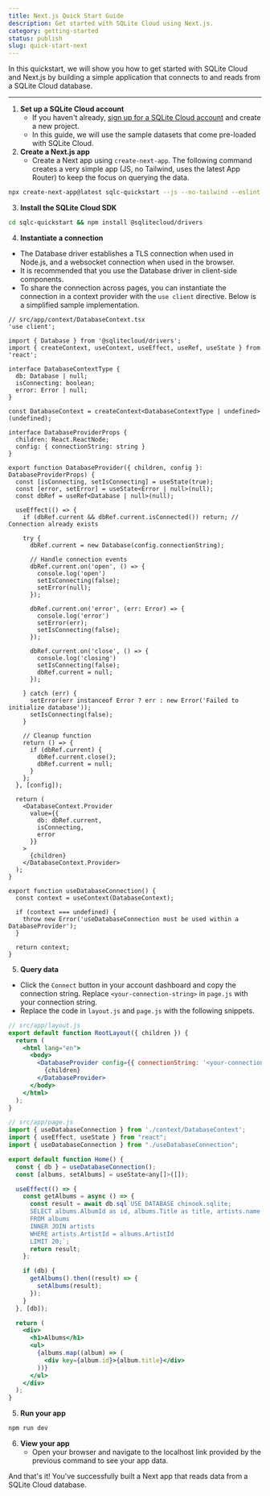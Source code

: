 ```yaml
---
title: Next.js Quick Start Guide
description: Get started with SQLite Cloud using Next.js.
category: getting-started
status: publish
slug: quick-start-next
---
```


In this quickstart, we will show you how to get started with SQLite Cloud and Next.js by building a simple application that connects to and reads from a SQLite Cloud database.

---

1. **Set up a SQLite Cloud account**
   - If you haven't already, [sign up for a SQLite Cloud account](https://dashboard.sqlitecloud.io/auth/sign-in) and create a new project.
   - In this guide, we will use the sample datasets that come pre-loaded with SQLite Cloud.
2. **Create a Next.js app**
   - Create a Next app using ```create-next-app```. The following command creates a very simple app (JS, no Tailwind, uses the latest App Router) to keep the focus on querying the data. 
```bash
npx create-next-app@latest sqlc-quickstart --js --no-tailwind --eslint --app --src-dir --import-alias "@/*" --use-npm
```
3. **Install the SQLite Cloud SDK**
```bash
cd sqlc-quickstart && npm install @sqlitecloud/drivers
```
4. **Instantiate a connection**
  - The Database driver establishes a TLS connection when used in Node.js, and a websocket connection when used in the browser. 
  - It is recommended that you use the Database driver in client-side components.
  - To share the connection across pages, you can instantiate the connection in a context provider with the ```use client``` directive. Below is a simplified sample implementation.

```tsx
// src/app/context/DatabaseContext.tsx
'use client';

import { Database } from '@sqlitecloud/drivers';
import { createContext, useContext, useEffect, useRef, useState } from 'react';

interface DatabaseContextType {
  db: Database | null;
  isConnecting: boolean;
  error: Error | null;
}

const DatabaseContext = createContext<DatabaseContextType | undefined>(undefined);

interface DatabaseProviderProps {
  children: React.ReactNode;
  config: { connectionString: string }
}

export function DatabaseProvider({ children, config }: DatabaseProviderProps) {
  const [isConnecting, setIsConnecting] = useState(true);
  const [error, setError] = useState<Error | null>(null);
  const dbRef = useRef<Database | null>(null);

  useEffect(() => {
    if (dbRef.current && dbRef.current.isConnected()) return; // Connection already exists

    try {
      dbRef.current = new Database(config.connectionString);

      // Handle connection events
      dbRef.current.on('open', () => {
        console.log('open')
        setIsConnecting(false);
        setError(null);
      });

      dbRef.current.on('error', (err: Error) => {
        console.log('error')
        setError(err);
        setIsConnecting(false);
      });

      dbRef.current.on('close', () => {
        console.log('closing')
        setIsConnecting(false);
        dbRef.current = null;
      });

    } catch (err) {
      setError(err instanceof Error ? err : new Error('Failed to initialize database'));
      setIsConnecting(false);
    }

    // Cleanup function
    return () => {
      if (dbRef.current) {
        dbRef.current.close();
        dbRef.current = null;
      }
    };
  }, [config]);

  return (
    <DatabaseContext.Provider 
      value={{
        db: dbRef.current,
        isConnecting,
        error
      }}
    >
      {children}
    </DatabaseContext.Provider>
  );
}

export function useDatabaseConnection() {
  const context = useContext(DatabaseContext);

  if (context === undefined) {
    throw new Error('useDatabaseConnection must be used within a DatabaseProvider');
  }

  return context;
}
```
5. **Query data**
  - Click the ```Connect``` button in your account dashboard and copy the connection string. Replace ```<your-connection-string>``` in ```page.js``` with your connection string.
  - Replace the code in ```layout.js``` and ```page.js``` with the following snippets.

```jsx
// src/app/layout.js
export default function RootLayout({ children }) {
  return (
    <html lang="en">
      <body>
        <DatabaseProvider config={{ connectionString: '<your-connection-string>' }}>
          {children}
        </DatabaseProvider>
      </body>
    </html>
  );
}
```

```jsx
// src/app/page.js
import { useDatabaseConnection } from './context/DatabaseContext';
import { useEffect, useState } from "react";
import { useDatabaseConnection } from "./useDatabaseConnection";

export default function Home() {
  const { db } = useDatabaseConnection();
  const [albums, setAlbums] = useState<any[]>([]);

  useEffect(() => {
    const getAlbums = async () => {
      const result = await db.sql`USE DATABASE chinook.sqlite; 
      SELECT albums.AlbumId as id, albums.Title as title, artists.name as artist
      FROM albums 
      INNER JOIN artists 
      WHERE artists.ArtistId = albums.ArtistId
      LIMIT 20;`;
      return result;
    };

    if (db) {
      getAlbums().then((result) => {
        setAlbums(result);
      });
    }
  }, [db]);

  return (
    <div>
      <h1>Albums</h1>
      <ul>
        {albums.map((album) => (
          <div key={album.id}>{album.title}</div>
        ))}
      </ul>
    </div>
  );
}
```

5. **Run your app**
```bash
npm run dev
```
6. **View your app**
   - Open your browser and navigate to the localhost link provided by the previous command to see your app data.

And that's it! You've successfully built a Next app that reads data from a SQLite Cloud database.